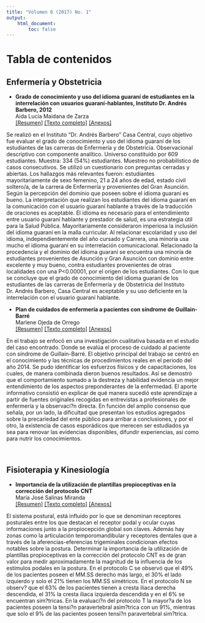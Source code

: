 ```yaml
---
title: "Volumen 6 (2017) No. 1"
output:
    html_document:
        toc: false
---
```


# Tabla de contenidos
## Enfermería y Obstetricia
- **Grado de conocimiento y uso del idioma guaraní de estudiantes en la interrelación con usuarios guaraní-hablantes, Instituto Dr. Andrés Barbero, 2012**  
Aida Lucía Maidana de Zarza  
<a href="javascript:unhide('v06_01a01res');">[Resumen]</a>
[[Texto completo]](full_papers/v0601-a01.pdf)
[[Anexos]](full_papers/v0601-a01-anexo.zip)

<div id="v06_01a01res" class="hidden">
Se realizó en el Instituto "Dr. Andrés Barbero" Casa Central, cuyo objetivo fue evaluar el grado de conocimiento y uso del idioma guaraní de los estudiantes de las carreras de Enfermería y de Obstetricia. Observacional descriptivo con componente analítico. Universo constituido por 609 estudiantes. Muestra: 334 (54%) estudiantes. Muestreo no probabilístico de casos consecutivos. Se utilizó un cuestionario con preguntas cerradas y abiertas. Los hallazgos más relevantes fueron: estudiantes mayoritariamente de sexo femenino, 21 a 24 años de edad,  estado civil soltero/a, de la carrera de Enfermería y provenientes del Gran Asunción. Según la percepción del dominio que poseen sobre el idioma guaraní es bueno. La interpretación que realizan los estudiantes del idioma guaraní en la comunicación con el usuario guaraní hablante a través de la traducción de oraciones es aceptable. El idioma es necesario para el entendimiento entre  usuario guaraní hablante y prestador de salud, es una estrategia útil para la Salud Pública. Mayoritariamente consideraron imperiosa la inclusión del idioma guaraní en la malla curricular. Al relacionar escolaridad y uso del idioma, independientemente del año cursado y Carrera, una minoría usa mucho el idioma guaraní en su interrelación comunicacional. Relacionado la procedencia y el dominio del idioma guaraní se encuentra una minoría de estudiantes provenientes de Asunción y Gran Asunción con dominio entre excelente y muy bueno, contra estudiantes provenientes de otras localidades con una P<0.00001,  por el origen de los estudiantes. Con lo que se concluye que el grado de conocimiento del idioma guaraní de los estudiantes de las carreras de Enfermería y de Obstetricia del Instituto Dr. Andrés Barbero, Casa Central es aceptable y su uso deficiente en la interrelación con el usuario guaraní hablante.
</div>

- **Plan de cuidados de enfermería a pacientes con síndrome de Guillain-Barré**  
Marlene Ojeda de Orrego  
<a href="javascript:unhide('v06_01a02res');">[Resumen]</a>
[[Texto completo]](full_papers/v0601-a02.pdf)
[[Anexos]](full_papers/v0601-a02-anexo.zip)

<div id="v06_01a02res" class="hidden">
En el trabajo se enfocó en una investigación cualitativa basada en el estudio del caso encontrado. Donde se evalúa el proceso de cuidado al paciente con síndrome de Guillain-Barré. El objetivo principal del trabajo se centró en el conocimiento y  las técnicas de procedimientos reales en el periodo del año 2014. Se pudo identificar los esfuerzos físicos y de capacitaciones, los cuales, de manera combinada dieron buenos resultados. Así se demostró que el comportamiento sumado a la destreza y habilidad evidencia un mejor entendimiento de los aspectos preponderantes de la enfermedad. El aporte informativo consistió en explicar de qué manera sucedió este aprendizaje a partir de fuentes originales recogidas en entrevistas a profesionales de enfermería y la observaci?n directa. En función del amplio consenso que señala, por un lado, la dificultad que presentan los estudios agregados sobre la precariedad del ente público para arribar a conclusiones, y por el otro, la existencia de casos esporádicos que merecen ser estudiados ya sea para renovar las evidencias disponibles, difundir experiencias, así como para nutrir los conocimientos.

</div>

\   

## Fisioterapia y Kinesiología
- **Importancia de la utilización de plantillas propioceptivas en la corrección del protocolo CNT**  
María José Salinas Miranda  
<a href="javascript:unhide('v06_01a03res');">[Resumen]</a>
[[Texto completo]](full_papers/v0601-a03.pdf)
[[Anexos]](full_papers/v0601-a03-anexo.zip)

<div id="v06_01a03res" class="hidden">
El sistema postural, está influido por lo que se denominan receptores posturales entre los que destacan el receptor podal y ocular cuyas informaciones junto a la propiocepción global son claves. Además hay zonas como la articulación temporomandibular y receptores dentales que a través de la aferencias-eferencias trigeminales condicionan efectos notables sobre la postura. Determinar la importancia de la utilización de plantillas propioceptivas en la corrección del protocolo CNT es de gran valor para medir aproximadamente la magnitud de la influencia de los estímulos podales en la postura. En el protocolo C se observó que el 49% de los pacientes poseen el MM.SS derecho más largo, el 30% el lado izquierdo y solo el 21% tienen los MM.SS simétricos. En el protocolo N se observ? que el 63% de los pacientes tienen a cresta iliaca derecha descendida, el 31% la cresta iliaca izquierda descendida y en el 6% se encuentran sim?tricas. En la evaluaci?n del protocolo T la mayor?a de los pacientes poseen la tensi?n paravertebral asim?trica con un 91%, mientras que solo el 9% de las pacientes poseen tensi?n paravertebral sim?trica.
</div>
